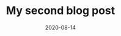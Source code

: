 ---
title: My second blog post
slug: my-second-post
date: 2020-08-14
featuredImage: mountain.jpg
excerpt: lorem ipsum dolor sit ament
---